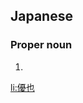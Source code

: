 ==Japanese==
{{ja-kanjitab|ゆう|や}}

===Proper noun===
{{ja-pos|proper|ゆうや}}

# {{given name|male|lang=ja|sort=ゆうや}}

[[li:優也]]